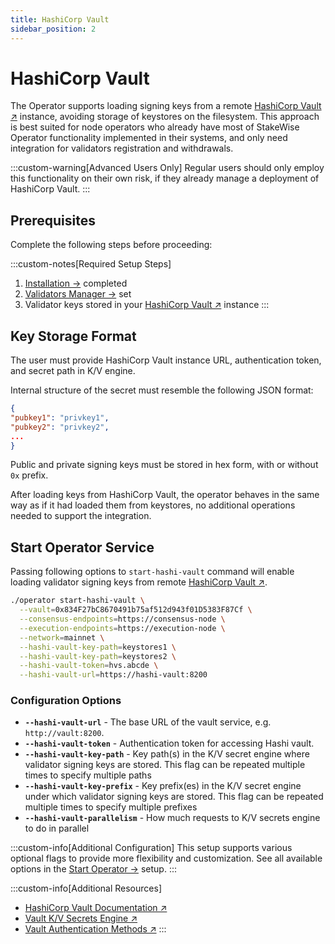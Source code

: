 ```yaml
---
title: HashiCorp Vault
sidebar_position: 2
---
```



# HashiCorp Vault

The Operator supports loading signing keys from a remote [HashiCorp Vault ↗](https://developer.hashicorp.com/vault/docs) instance, avoiding storage of keystores on the filesystem. This approach is best suited for node operators who already have most of StakeWise Operator functionality implemented in their systems, and only need integration for validators registration and withdrawals.

:::custom-warning[Advanced Users Only]
  Regular users should only employ this functionality on their own risk, if they already manage a deployment of HashiCorp Vault.
:::

## Prerequisites

Complete the following steps before proceeding:

:::custom-notes[Required Setup Steps]
  1. [Installation →](../installation) completed
  2. [Validators Manager →](../validators-manager) set
  3. Validator keys stored in your [HashiCorp Vault ↗](https://developer.hashicorp.com/vault/docs) instance
:::

## Key Storage Format

The user must provide HashiCorp Vault instance URL, authentication token, and secret path in K/V engine.

Internal structure of the secret must resemble the following JSON format:
  ```json
{
  "pubkey1": "privkey1",
  "pubkey2": "privkey2",
  ...
}
```

Public and private signing keys must be stored in hex form, with or without `0x` prefix.

After loading keys from HashiCorp Vault, the operator behaves in the same way as if it had loaded them from keystores, no additional operations needed to support the integration.

## Start Operator Service

Passing following options to `start-hashi-vault` command will enable loading validator signing keys from remote [HashiCorp Vault ↗](https://developer.hashicorp.com/vault/docs).

```bash
./operator start-hashi-vault \
  --vault=0x834F27bC8670491b75af512d943f01D5383F87Cf \
  --consensus-endpoints=https://consensus-node \
  --execution-endpoints=https://execution-node \
  --network=mainnet \
  --hashi-vault-key-path=keystores1 \
  --hashi-vault-key-path=keystores2 \
  --hashi-vault-token=hvs.abcde \
  --hashi-vault-url=https://hashi-vault:8200
```

### Configuration Options

  - **`--hashi-vault-url`** - The base URL of the vault service, e.g. `http://vault:8200`.
  - **`--hashi-vault-token`** - Authentication token for accessing Hashi vault.
  - **`--hashi-vault-key-path`** - Key path(s) in the K/V secret engine where validator signing keys are stored. This flag can be repeated multiple times to specify multiple paths
  - **`--hashi-vault-key-prefix`** - Key prefix(es) in the K/V secret engine under which validator signing keys are stored. This flag can be repeated multiple times to specify multiple prefixes
  - **`--hashi-vault-parallelism`** - How much requests to K/V secrets engine to do in parallel

:::custom-info[Additional Configuration]
This setup supports various optional flags to provide more flexibility and customization. See all available options in the [Start Operator →](../start-operator#optional-flags) setup.
:::

:::custom-info[Additional Resources]
  - [HashiCorp Vault Documentation ↗](https://developer.hashicorp.com/vault/docs)
  - [Vault K/V Secrets Engine ↗](https://developer.hashicorp.com/vault/docs/secrets/kv)
  - [Vault Authentication Methods ↗](https://developer.hashicorp.com/vault/docs/auth)
:::

